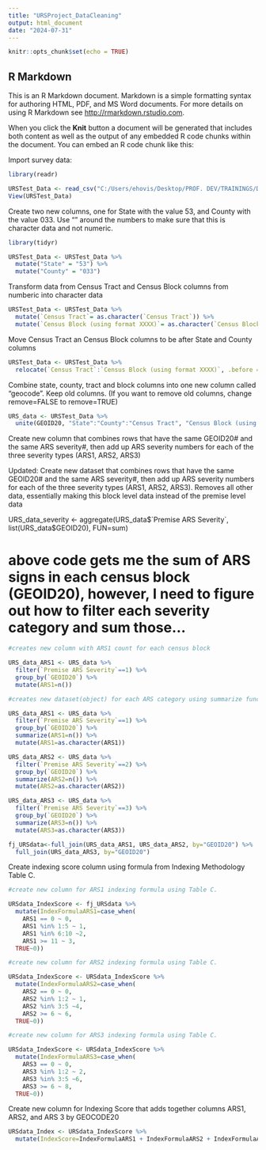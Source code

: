 ---
title: "URSProject_DataCleaning"
output: html_document
date: "2024-07-31"
---

```{r setup, include=FALSE}
knitr::opts_chunk$set(echo = TRUE)
```

## R Markdown

This is an R Markdown document. Markdown is a simple formatting syntax for authoring HTML, PDF, and MS Word documents. For more details on using R Markdown see <http://rmarkdown.rstudio.com>.

When you click the **Knit** button a document will be generated that includes both content as well as the output of any embedded R code chunks within the document. You can embed an R code chunk like this:

Import survey data:

```{r}

library(readr)

URSTest_Data <- read_csv("C:/Users/ehovis/Desktop/PROF. DEV/TRAININGS/DASEH Coding Workshop/Code-A-Thon Projects/Rodent Survey Form_TestData.csv")
View(URSTest_Data)

```

Create two new columns, one for State with the value 53, and County with the value 033. Use "" around the numbers to make sure that this is character data and not numeric.

```{r}
library(tidyr)

URSTest_Data <- URSTest_Data %>%
  mutate("State" = "53") %>%
  mutate("County" = "033")

```

Transform data from Census Tract and Census Block columns from numberic into character data

```{r}

URSTest_Data <- URSTest_Data %>%
  mutate(`Census Tract`= as.character(`Census Tract`)) %>%
  mutate(`Census Block (using format XXXX)`= as.character(`Census Block (using format XXXX)`))

```

Move Census Tract an Census Block columns to be after State and County columns

```{r}

URSTest_Data <- URSTest_Data %>%
  relocate(`Census Tract`:`Census Block (using format XXXX)`, .before = NULL, .after = County)

```

Combine state, county, tract and block columns into one new column called "geocode". Keep old columns. (If you want to remove old columns, change remove=FALSE to remove=TRUE)

```{r}

URS_data <- URSTest_Data %>%
  unite(GEOID20, "State":"County":"Census Tract", "Census Block (using format XXXX)", sep = "", remove = FALSE, na.rm = FALSE)

```

Create new column that combines rows that have the same GEOID20# and the same ARS severity#, then add up ARS severity numbers for each of the three severity types (ARS1, ARS2, ARS3)

Updated: Create new dataset that combines rows that have the same GEOID20# and the same ARS severity#, then add up ARS severity numbers for each of the three severity types (ARS1, ARS2, ARS3). Removes all other data, essentially making this block level data instead of the premise level data

URS_data_severity <- aggregate(URS_data$`Premise ARS Severity`, list(URS_data$GEOID20), FUN=sum)

# above code gets me the sum of ARS signs in each census block (GEOID20), however, I need to figure out how to filter each severity category and sum those...

```{r}

#creates new column with ARS1 count for each census block

URS_data_ARS1 <- URS_data %>%
  filter(`Premise ARS Severity`==1) %>%
  group_by(`GEOID20`) %>%
  mutate(ARS1=n())

#creates new dataset(object) for each ARS category using summarize function. Mutate function is used to convert ARS column numerical data to character data.

URS_data_ARS1 <- URS_data %>%
  filter(`Premise ARS Severity`==1) %>%
  group_by(`GEOID20`) %>%
  summarize(ARS1=n()) %>%
  mutate(ARS1=as.character(ARS1))

URS_data_ARS2 <- URS_data %>%
  filter(`Premise ARS Severity`==2) %>%
  group_by(`GEOID20`) %>%
  summarize(ARS2=n()) %>%
  mutate(ARS2=as.character(ARS2))

URS_data_ARS3 <- URS_data %>%
  filter(`Premise ARS Severity`==3) %>%
  group_by(`GEOID20`) %>%
  summarize(ARS3=n()) %>%
  mutate(ARS3=as.character(ARS3))

fj_URSdata<-full_join(URS_data_ARS1, URS_data_ARS2, by="GEOID20") %>%
  full_join(URS_data_ARS3, by="GEOID20")

```

Create indexing score column using formula from Indexing Methodology Table C.

```{r}
#create new column for ARS1 indexing formula using Table C.

URSdata_IndexScore <- fj_URSdata %>%
  mutate(IndexFormulaARS1=case_when(
    ARS1 == 0 ~ 0,
    ARS1 %in% 1:5 ~ 1,
    ARS1 %in% 6:10 ~2,
    ARS1 >= 11 ~ 3,
  TRUE~0))

#create new column for ARS2 indexing formula using Table C.

URSdata_IndexScore <- URSdata_IndexScore %>%
  mutate(IndexFormulaARS2=case_when(
    ARS2 == 0 ~ 0,
    ARS2 %in% 1:2 ~ 1,
    ARS2 %in% 3:5 ~4,
    ARS2 >= 6 ~ 6,
  TRUE~0))

#create new column for ARS3 indexing formula using Table C.

URSdata_IndexScore <- URSdata_IndexScore %>%
  mutate(IndexFormulaARS3=case_when(
    ARS3 == 0 ~ 0,
    ARS3 %in% 1:2 ~ 2,
    ARS3 %in% 3:5 ~6,
    ARS3 >= 6 ~ 8,
  TRUE~0))

```

Create new column for Indexing Score that adds together columns ARS1, ARS2, and ARS 3 by GEOCODE20

```{r}
URSdata_Index <- URSdata_IndexScore %>%
  mutate(IndexScore=IndexFormulaARS1 + IndexFormulaARS2 + IndexFormulaARS3)
```

